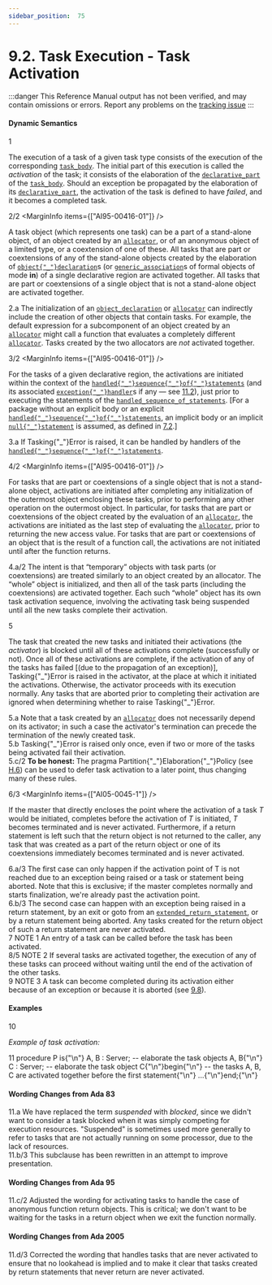 ```yaml
---
sidebar_position:  75
---
```


# 9.2. Task Execution - Task Activation

:::danger
This Reference Manual output has not been verified,
and may contain omissions or errors.
Report any problems on the [tracking issue](https://github.com/ada-lang-io/ada-lang-io/issues/20)
:::



#### Dynamic Semantics

<MarginText>1</MarginText>
<p>The execution of a task of a given task type consists of the execution of the corresponding <code><a href="/docs/arm/AA-9/AA-9.1#S0248">task_body</a></code>. The initial part of this execution is called the <i>activation</i> of the task; it consists of the elaboration of the <code><a href="/docs/arm/AA-3/AA-3.11#S0086">declarative_part</a></code> of the <code><a href="/docs/arm/AA-9/AA-9.1#S0248">task_body</a></code>. Should an exception be propagated by the elaboration of its <code><a href="/docs/arm/AA-3/AA-3.11#S0086">declarative_part</a></code>, the activation of the task is defined to have <i>failed</i>, and it becomes a completed task.<br /></p>

<MarginText>2/2</MarginText>
<MarginInfo items={["AI95-00416-01"]} />
<p>A task object (which represents one task) can be a part of a stand-alone object, of an object created by an <code><a href="/docs/arm/AA-4/AA-4.8#S0164">allocator</a></code>, or of an anonymous object of a limited type, or a coextension of one of these. All tasks that are part or coextensions of any of the stand-alone objects created by the elaboration of <code><a href="/docs/arm/AA-3/AA-3.3#S0032">object{"_"}declaration</a></code>s (or <code><a href="/docs/arm/AA-12/AA-12.3#S0317">generic_association</a></code>s of formal objects of mode <b>in</b>) of a single declarative region are activated together. All tasks that are part or coextensions of a single object that is not a stand-alone object are activated together. <br /></p>

<AnnotatedOnly>
<MarginText>2.a</MarginText>
<Admonition type="aarm" aarm="discussion">
<b></b>The initialization of an <code><a href="/docs/arm/AA-3/AA-3.3#S0032">object_declaration</a></code> or <code><a href="/docs/arm/AA-4/AA-4.8#S0164">allocator</a></code> can indirectly include the creation of other objects that contain tasks. For example, the default expression for a subcomponent of an object created by an <code><a href="/docs/arm/AA-4/AA-4.8#S0164">allocator</a></code> might call a function that evaluates a completely different <code><a href="/docs/arm/AA-4/AA-4.8#S0164">allocator</a></code>. Tasks created by the two allocators are <i>not</i> activated together. <br />
</Admonition>
</AnnotatedOnly>

<MarginText>3/2</MarginText>
<MarginInfo items={["AI95-00416-01"]} />
<p>For the tasks of a given declarative region, the activations are initiated within the context of the <code><a href="/docs/arm/AA-11/AA-11.2#S0304">handled{"_"}sequence{"_"}of{"_"}statements</a></code> (and its associated <code><a href="/docs/arm/AA-11/AA-11.2#S0305">exception{"_"}handler</a></code>s if any &mdash; see <a href="/docs/arm/AA-11/AA-11.2">11.2</a>), just prior to executing the statements of the <code><a href="/docs/arm/AA-11/AA-11.2#S0304">handled_sequence_of_statements</a></code>. [For a package without an explicit body or an explicit <code><a href="/docs/arm/AA-11/AA-11.2#S0304">handled{"_"}sequence{"_"}of{"_"}statements</a></code>, an implicit body or an implicit <code><a href="/docs/arm/AA-5/AA-5.1#S0170">null{"_"}statement</a></code> is assumed, as defined in <a href="/docs/arm/AA-7/AA-7.2">7.2</a>.] <br /></p>

<AnnotatedOnly>
<MarginText>3.a</MarginText>
<Admonition type="aarm" aarm="ramification">
<b></b>If Tasking{"_"}Error is raised, it can be handled by handlers of the <code><a href="/docs/arm/AA-11/AA-11.2#S0304">handled{"_"}sequence{"_"}of{"_"}statements</a></code>. <br />
</Admonition>
</AnnotatedOnly>

<MarginText>4/2</MarginText>
<MarginInfo items={["AI95-00416-01"]} />
<p>For tasks that are part or coextensions of a single object that is not a stand-alone object, activations are initiated after completing any initialization of the outermost object enclosing these tasks, prior to performing any other operation on the outermost object. In particular, for tasks that are part or coextensions of the object created by the evaluation of an <code><a href="/docs/arm/AA-4/AA-4.8#S0164">allocator</a></code>, the activations are initiated as the last step of evaluating the <code><a href="/docs/arm/AA-4/AA-4.8#S0164">allocator</a></code>, prior to returning the new access value. For tasks that are part or coextensions of an object that is the result of a function call, the activations are not initiated until after the function returns.<br /></p>

<AnnotatedOnly>
<MarginText>4.a/2</MarginText>
<MarginInfo items={["AI95-00416-01"]} />
<Admonition type="aarm" aarm="discussion">
<b></b>The intent is that &ldquo;temporary&rdquo; objects with task parts (or coextensions) are treated similarly to an object created by an allocator. The &ldquo;whole&rdquo; object is initialized, and then all of the task parts (including the coextensions) are activated together. Each such &ldquo;whole&rdquo; object has its own task activation sequence, involving the activating task being suspended until all the new tasks complete their activation. <br />
</Admonition>
</AnnotatedOnly>

<MarginText>5</MarginText>
<p>The task that created the new tasks and initiated their activations (the <i>activator</i>) is blocked until all of these activations complete (successfully or not). Once all of these activations are complete, if the activation of any of the tasks has failed [(due to the propagation of an exception)], Tasking{"_"}Error is raised in the activator, at the place at which it initiated the activations. Otherwise, the activator proceeds with its execution normally. Any tasks that are aborted prior to completing their activation are ignored when determining whether to raise Tasking{"_"}Error. <br /></p>

<AnnotatedOnly>
<MarginText>5.a</MarginText>
<Admonition type="aarm" aarm="ramification">
<b></b>Note that a task created by an <code><a href="/docs/arm/AA-4/AA-4.8#S0164">allocator</a></code> does not necessarily depend on its activator; in such a case the activator's termination can precede the termination of the newly created task. <br />
</Admonition>
</AnnotatedOnly>

<AnnotatedOnly>
<MarginText>5.b</MarginText>
<Admonition type="aarm" aarm="discussion">
<b></b>Tasking{"_"}Error is raised only once, even if two or more of the tasks being activated fail their activation. <br />
</Admonition>
</AnnotatedOnly>

<AnnotatedOnly>
<MarginText>5.c/2</MarginText>
<MarginInfo items={["AI95-00265-01"]} />
<Admonition type="aarm" aarm="note">
<b>To be honest: </b>The pragma Partition{"_"}Elaboration{"_"}Policy (see <a href="/docs/arm/AA-H/AA-H.6">H.6</a>) can be used to defer task activation to a later point, thus changing many of these rules. <br />
</Admonition>
</AnnotatedOnly>

<MarginText>6/3</MarginText>
<MarginInfo items={["AI05-0045-1"]} />
<p>If the master that directly encloses the point where the activation of a task <i>T</i> would be initiated, completes before the activation of <i>T</i> is initiated, <i>T</i> becomes terminated and is never activated. Furthermore, if a return statement is left such that the return object is not returned to the caller, any task that was created as a part of the return object or one of its coextensions immediately becomes terminated and is never activated. <br /></p>

<AnnotatedOnly>
<MarginText>6.a/3</MarginText>
<MarginInfo items={["AI05-0045-1"]} />
<Admonition type="aarm" aarm="ramification">
<b></b>The first case can only happen if the activation point of T is not reached due to an exception being raised or a task or statement being aborted. Note that this is exclusive; if the master completes normally and starts finalization, we're already past the activation point.<br />
</Admonition>
</AnnotatedOnly>

<AnnotatedOnly>
<MarginText>6.b/3</MarginText>
<MarginInfo items={["AI05-0045-1"]} />
<Admonition type="aarm" aarm="note">
The second case can happen with an exception being raised in a return statement, by an exit or goto from an <code><a href="/docs/arm/AA-6/AA-6.5#S0225">extended_return_statement</a></code>, or by a return statement being aborted. Any tasks created for the return object of such a return statement are never activated. <br />
</Admonition>
</AnnotatedOnly>

<AnnotatedOnly>
<MarginText>7</MarginText>
<Admonition type="aarm" aarm="note">
NOTE 1   An entry of a task can be called before the task has been activated.<br />
</Admonition>
</AnnotatedOnly>

<AnnotatedOnly>
<MarginText>8/5</MarginText>
<MarginInfo items={["AI12-0442-1"]} />
<Admonition type="aarm" aarm="note">
NOTE 2   If several tasks are activated together, the execution of any of these tasks can proceed without waiting until the end of the activation of the other tasks.<br />
</Admonition>
</AnnotatedOnly>

<AnnotatedOnly>
<MarginText>9</MarginText>
<Admonition type="aarm" aarm="note">
NOTE 3   A task can become completed during its activation either because of an exception or because it is aborted (see <a href="/docs/arm/AA-9/AA-9.8">9.8</a>).<br />
</Admonition>
</AnnotatedOnly>


#### Examples

<MarginText>10</MarginText>
<p><i>Example of task activation:</i> <br /></p>

<MarginText>11</MarginText>
<CodeBlock language="ada">
procedure P is{"\n"}   A, B : Server;    --  elaborate the task objects A, B{"\n"}   C    : Server;    --  elaborate the task object C{"\n"}begin{"\n"}   --  the tasks A, B, C are activated together before the first statement{"\n"}   ...{"\n"}end;{"\n"}

</CodeBlock>
<AnnotatedOnly>

#### Wording Changes from Ada 83

</AnnotatedOnly>
<AnnotatedOnly>
<MarginText>11.a</MarginText>
<Admonition type="aarm" aarm="note">
We have replaced the term <i>suspended</i> with <i>blocked</i>, since we didn't want to consider a task blocked when it was simply competing for execution resources. "Suspended" is sometimes used more generally to refer to tasks that are not actually running on some processor, due to the lack of resources.<br />
</Admonition>
</AnnotatedOnly>

<AnnotatedOnly>
<MarginText>11.b/3</MarginText>
<MarginInfo items={["AI05-0299-1"]} />
<Admonition type="aarm" aarm="note">
This subclause has been rewritten in an attempt to improve presentation. <br />
</Admonition>
</AnnotatedOnly>

<AnnotatedOnly>

#### Wording Changes from Ada 95

</AnnotatedOnly>
<AnnotatedOnly>
<MarginText>11.c/2</MarginText>
<MarginInfo items={["AI95-00416-01"]} />
<Admonition type="aarm" aarm="note">
Adjusted the wording for activating tasks to handle the case of anonymous function return objects. This is critical; we don't want to be waiting for the tasks in a return object when we exit the function normally. <br />
</Admonition>
</AnnotatedOnly>

<AnnotatedOnly>

#### Wording Changes from Ada 2005

</AnnotatedOnly>
<AnnotatedOnly>
<MarginText>11.d/3</MarginText>
<MarginInfo items={["AI05-0045-1"]} />
<Admonition type="aarm" aarm="correction">
<b></b> Corrected the wording that handles tasks that are never activated to ensure that no lookahead is implied and to make it clear that tasks created by return statements that never return are never activated. <br />
</Admonition>
</AnnotatedOnly>


